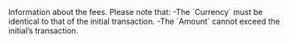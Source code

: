   

  

  
<ParamField body="Fees" type="object" required>     
Information about the fees. Please note that:  
-The `Currency` must be identical to that of the initial transaction.  
-The `Amount` cannot exceed the initial’s transaction.   

<Expandable title="properties"><Currency12 />  
  
<Amount1 />  
  

</Expandable> 
</ParamField>